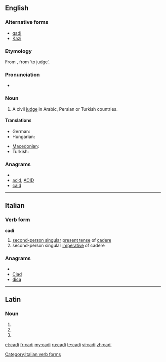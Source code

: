{{also|cadı}}
==English==

===Alternative forms===
* [[qadi]]
* [[Kazi]]

===Etymology===
From {{etyl|ar}} '''{{Arab|[[قاضي]]}}''', from '''{{Arab|[[قض]]}}''' ‘to judge’.

===Pronunciation===
* {{IPA|/ˈkɑːdi/}}

===Noun===
{{en-noun}}

# A civil [[judge]] in Arabic, Persian or Turkish countries.

====Translations====
{{trans-top|a civil judge}}
* German: {{t+|de|Kadi|m}}
* Hungarian: {{t-|hu|kádi}}
{{trans-mid}}
* [[Macedonian]]: {{t|mk|кадија|m|tr=kádija}}
* Turkish: {{t+|tr|kadı}}
{{trans-bottom}}

===Anagrams===
* {{alphagram|acdi}}
* [[acid#English|acid]], [[ACID#English|ACID]]
* [[caid#English|caid]]

----

==Italian==

===Verb form===
'''cadi'''

# [[second-person singular]] [[present tense]] of [[cadere]]
# second-person singular [[imperative]] of cadere

===Anagrams===
* {{alphagram|acdi}}
* [[Ciad#Italian|Ciad]]
* [[dica#Italian|dica]]

[[Category:Italian verb forms]]

----

==Latin==

===Noun===
{{la-noun-form|cadī}}

# {{inflection of|cadus|cadus|nom|p|lang=la}}
# {{inflection of|cadus|cadus|gen|s|lang=la}}
# {{inflection of|cadus|cadus|voc|p|lang=la}}
{{count page|[[Wiktionary:Page count]]}}

[[et:cadi]]
[[fr:cadi]]
[[my:cadi]]
[[ru:cadi]]
[[te:cadi]]
[[vi:cadi]]
[[zh:cadi]]